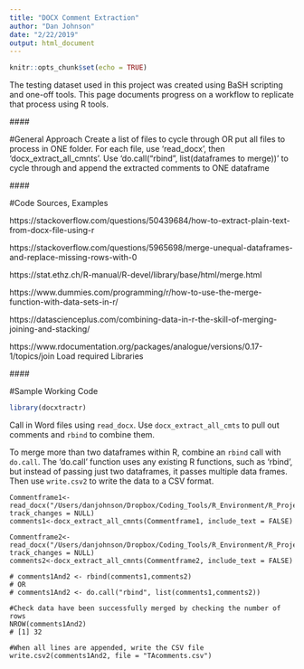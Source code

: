 ```yaml
---
title: "DOCX Comment Extraction"
author: "Dan Johnson"
date: "2/22/2019"
output: html_document
---
```


```r
knitr::opts_chunk$set(echo = TRUE)
```

The testing dataset used in this project was created using BaSH scripting and one-off tools. This page documents progress on a workflow to replicate that process using R tools.

####\  

#General Approach
Create a list of files to cycle through OR put all files to process in ONE folder. For each file, use 'read_docx', then 'docx_extract_all_cmnts'. Use 'do.call("rbind", list(dataframes to merge))' to cycle through and append the extracted comments to ONE dataframe

####\  

#Code Sources, Examples

https://stackoverflow.com/questions/50439684/how-to-extract-plain-text-from-docx-file-using-r

https://stackoverflow.com/questions/5965698/merge-unequal-dataframes-and-replace-missing-rows-with-0

https://stat.ethz.ch/R-manual/R-devel/library/base/html/merge.html

https://www.dummies.com/programming/r/how-to-use-the-merge-function-with-data-sets-in-r/

https://datascienceplus.com/combining-data-in-r-the-skill-of-merging-joining-and-stacking/

https://www.rdocumentation.org/packages/analogue/versions/0.17-1/topics/join
Load required Libraries

####\  

#Sample Working Code
```r
library(docxtractr)
```

Call in Word files using ```read_docx```. Use ```docx_extract_all_cmts``` to pull out comments and ```rbind``` to combine them. 

To merge more than two dataframes within R, combine an ```rbind``` call with ```do.call```. The 'do.call' function uses any existing R functions, such as 'rbind', but instead of passing just two dataframes, it passes multiple data frames. Then use ```write.csv2``` to write the data to a CSV format.

```{}
Commentframe1<-read_docx("/Users/danjohnson/Dropbox/Coding_Tools/R_Environment/R_Projects/DOCX_comment_extraction/TestingReport.docx", track_changes = NULL)
comments1<-docx_extract_all_cmnts(Commentframe1, include_text = FALSE)

Commentframe2<-read_docx("/Users/danjohnson/Dropbox/Coding_Tools/R_Environment/R_Projects/DOCX_comment_extraction/TestingCommentExtraction.docx", track_changes = NULL)
comments2<-docx_extract_all_cmnts(Commentframe2, include_text = FALSE)

# comments1And2 <- rbind(comments1,comments2)
# OR
# comments1And2 <- do.call("rbind", list(comments1,comments2))

#Check data have been successfully merged by checking the number of rows
NROW(comments1And2)
# [1] 32

#When all lines are appended, write the CSV file 
write.csv2(comments1And2, file = "TAcomments.csv")

```
